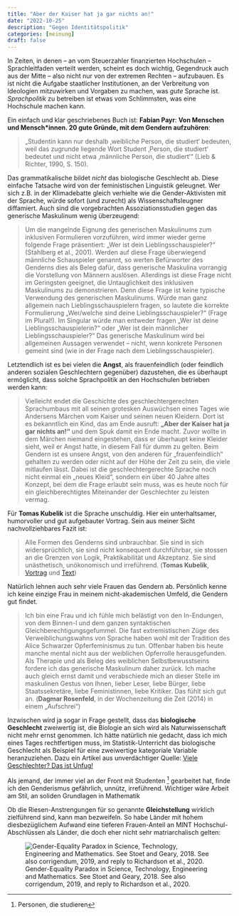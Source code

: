 ```yaml
---
title: "Aber der Kaiser hat ja gar nichts an!"
date: "2022-10-25"
description: "Gegen Identitätspolitik"
categories: [meinung]
draft: false
---
```




In Zeiten, in denen -- an vom Steuerzahler finanzierten Hochschulen -- Sprachleitfaden verteilt werden, scheint es doch wichtig, Gegendruck auch aus der Mitte -- also nicht nur von der extremen Rechten -- aufzubauen. Es ist nicht die Aufgabe staatlicher Institutionen, an der Verbreitung von Ideologien mitzuwirken und Vorgaben zu machen, was *gute* Sprache ist. *Sprachpolitik* zu betreiben ist etwas vom Schlimmsten, was eine Hochschule machen kann. 


Ein einfach und klar geschriebenes Buch ist: **Fabian Payr**: __Von Menschen und Mensch\*innen. 20 gute Gründe, mit dem Gendern aufzuhören__:

> „Studentin kann nur deshalb ‚weibliche Person, die studiert‘ bedeuten, weil
> das zugrunde liegende Wort Student ‚Person, die studiert‘ bedeutet und
> nicht etwa ‚männliche Person, die studiert‘“ (Lieb & Richter, 1990, S. 150).

Das grammatikalische bildet *nicht* das biologische Geschlecht ab. Diese einfache Tatsache wird von der feministischen Linguistik geleugnet. Wer sich z.B. in der Klimadebatte gleich verhielte wie die Gender-Aktivisten mit der Sprache, würde sofort (und zurecht) als Wissenschaftsleugner diffamiert. Auch sind die vorgebrachten Assoziationsstudien gegen das generische Maskulinum wenig überzeugend:


> Um die mangelnde Eignung des generischen Maskulinums zum inklusiven Formulieren vorzuführen, wird immer wieder gerne folgende
> Frage präsentiert: „Wer ist dein Lieblingsschauspieler?“ (Stahlberg
> et al., 2001). Werden auf diese Frage überwiegend männliche Schauspieler genannt, so werten Befürworter des Genderns dies als Beleg dafür,
> dass generische Maskulina vorrangig die Vorstellung von Männern auslösen. Allerdings ist diese Frage nicht im Geringsten geeignet, die Untauglichkeit des inklusiven Maskulinums zu demonstrieren. Denn diese
> Frage ist keine typische Verwendung des generischen Maskulinums.
> Würde man ganz allgemein nach Lieblingsschauspielern fragen, so lautete die korrekte Formulierung „Wer/welche sind deine Lieblingsschauspieler?“ (Frage im Plural!). Im Singular würde man entweder fragen
> „Wer ist deine Lieblingsschauspielerin?“ oder „Wer ist dein männlicher
> Lieblingsschauspieler?“ Das generische Maskulinum wird bei allgemeinen
> Aussagen verwendet – nicht, wenn konkrete Personen gemeint sind (wie
> in der Frage nach dem Lieblingsschauspieler).

Letztendlich ist es bei vielen die **Angst**, als frauenfeindlich (oder feindlich anderen sozialen Geschlechtern gegenüber) dazustehen, die es überhaupt ermöglicht, dass solche Sprachpolitik an den Hochschulen betrieben werden kann:


> Vielleicht endet die Geschichte des geschlechtergerechten Sprachumbaus mit all seinen grotesken Auswüchsen eines Tages wie Andersens
> Märchen vom Kaiser und seinen neuen Kleidern. Dort ist es bekanntlich
> ein Kind, das am Ende ausruft: **„Aber der Kaiser hat ja gar nichts an!“**
> und dem Spuk damit ein Ende macht. Zuvor wollte in dem Märchen
> niemand eingestehen, dass er überhaupt keine Kleider sieht, weil er Angst
> hatte, in diesem Fall für dumm zu gelten. Beim Gendern ist es unsere
> Angst, von den anderen für „frauenfeindlich“ gehalten zu werden oder
> nicht auf der Höhe der Zeit zu sein, die viele mitlaufen lässt. Dabei ist die geschlechtergerechte Sprache noch nicht einmal ein „neues Kleid“, sondern ein über 40 Jahre altes Konzept, bei dem die Frage erlaubt sein
> muss, was es heute noch für ein gleichberechtigtes Miteinander der Geschlechter zu leisten vermag.

Für **Tomas Kubelik** ist die Sprache unschuldig. Hier ein unterhaltsamer, humorvoller und gut aufgebauter Vortrag. Sein aus meiner Sicht nachvollziehbares Fazit ist:

> Alle Formen des Genderns sind unbrauchbar.
> Sie sind in sich widersprüchlich, sie sind nicht konsequent durchführbar, sie stossen an die Grenzen von Logik, Praktikabilität und Akzeptanz. Sie sind unästhetisch, unökonomisch und irreführend. (**Tomas Kubelik**, [Vortrag](https://youtu.be/Ri-kVYDTEAk) und [Text](https://www.fazitmagazin.at/2014/04/das-missverstaendnis-vom-grammatikalischen-geschlecht/))






Natürlich lehnen auch sehr viele Frauen das Gendern ab. Persönlich kenne ich keine einzige Frau in meinem nicht-akademischen Umfeld, die Gendern gut findet. 

> Ich bin eine Frau und ich fühle mich belästigt von den In-Endungen, von dem Binnen-I und dem ganzen syntaktischen Gleichberechtigungsgefummel. Die fast extremistischen Züge des Verweiblichungswahns von Sprache haben wohl mit der Tradition des Alice Schwarzer Opferfeminismus zu tun. Offenbar haben bis heute manche mental nicht aus der weiblichen Opferrolle herausgefunden. Als Therapie und als Beleg des weiblichen Selbstbewusstseins fordere ich das generische Maskulinum daher zurück.  Ich mache auch gleich ernst damit und verabschiede mich an dieser Stelle im maskulinen Gestus von Ihnen, lieber Leser, liebe Bürger, liebe Staatssekretäre, liebe Feministinnen, liebe Kritiker. Das fühlt sich gut an. (**Dagmar Rosenfeld**, in der Wochenzeitung die Zeit (2014) in einem „Aufschrei“)


Inzwischen wird ja sogar in Frage gestellt, dass das **biologische Geschlecht** zweiwertig ist, die Biologie an sich wird als Naturwissenschaft nicht mehr ernst genommen. Ich hätte natürlich nie gedacht, dass ich mich eines Tages rechtfertigen muss, im Statistik-Unterricht das biologische Geschlecht als Beispiel für eine zweiwertige kategoriale Variable heranzuziehen. Dazu ein Artikel aus unverdächtiger Quelle:
[Viele Geschlechter? Das ist Unfug!](https://www.emma.de/artikel/viele-geschlechter-das-ist-unfug-339689)


Als jemand, der immer viel an der Front mit Studenten [^1] gearbeitet hat, finde ich den Genderismus gefährlich, unnütz, irreführend. Wichtiger wäre Arbeit am Stil, an soliden Grundlagen in Mathematik 

[^1]: Personen, die studieren


Ob die Riesen-Anstrengungen für so genannte **Gleichstellung** wirklich zielführend sind, kann man bezweifeln. So habe Länder mit hohem diesbezüglichem Aufwand eine tieferen Frauen-Anteil an MINT Hochschul-Abschlüssen als Länder, die doch eher nicht sehr matriarchalisch gelten:

![Gender-Equality Paradox in Science, Technology,
      Engineering and Mathematics. See Stoet and Geary, 2018. See also
      corrigendum, 2019, and reply to
      Richardson et al., 2020.](gendergap1.jpg)
